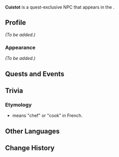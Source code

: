 {{Meta
<!-- Remove this template after adding the missing info -->
|missing_NPC_profile  = yes
<!--
|missing_NPC_idle     = yes
|missing_NPC_dialogue = yes
-->
}}
{{Character Infobox
|type             = Quest NPC
|image            = NPC Cuistot.png
|realname         = <!-- Optional, if different from in-game name -->
|deceased         = <!-- Past (for deceased prior to events of the game) or free response -->
|region           = Fontaine
|location         = Fontaine
|affiliation      = 
|title            = 

|ancestry         = <!-- Clan/family -->
|father           = 
|mother           = 
|spouse           = 
|sibling          = 
|child            = 
|relative         = 

|voiceEN          = 
|voiceCN          = 
|voiceJP          = 
|voiceKR          = 
}}
'''Cuistot''' is a quest-exclusive NPC that appears in the {{Quest|Cataclysm's Quickening}}.
<!--
==Location==
{{subst:#tag:gallery|
NPC Location {{subst:#titleparts:{{subst:PAGENAME}}}}.png{{subst:!}}{{subst:#titleparts:{{subst:PAGENAME}}}}'s location
NPC Location {{subst:#titleparts:{{subst:PAGENAME}}}} Context.png{{subst:!}}Additional context
}}
-->
==Profile==
<!--Detailed story/lore information goes here.-->
''(To be added.)''

===Appearance===
<!--Keep appearance section short and concise. Limit to 2 paragraphs with 3-4 sentences each.-->
''(To be added.)''

==Quests and Events==
{{Quests and Events}}
<!--
==Idle Quotes==
{{Dialogue Start}}
: {{DIcon|Idle}} {{Tx}}
:: {{A|VO {{subst:#titleparts:{{subst:PAGENAME}}}} 01.ogg}} "{{Tx}}"
{{Dialogue End}}

==Dialogue==
{{Dialogue Start}}
:'''{{subst:#titleparts:{{subst:PAGENAME}}}}:''' 
:{{DIcon}}
{{Dialogue End}}
<!--
==Event Dialogue==
===Event Name===
{{Dialogue Start}}
:'''{{subst:#titleparts:{{subst:PAGENAME}}}}:'''
{{Dialogue End}}
-->
==Trivia==
===Etymology===
*{{Wt|cuistot|Cuistot}} means "chef" or "cook" in French.

==Other Languages==
{{Other Languages
|default_hidden = 1
|en       = Cuistot
|zhs      = 库斯图
|zhs_rm   = Kùsītú
|zht      = 庫斯圖
|zht_rm   = Kùsītú
|ja       = クスト
|ja_rm    = Kusuto
|ko       = 쿠스토
|es       = Cuistot
|fr       = Cuistot
|ru       = Кюсто
|th       = Cuistot
|vi       = Cuistot
|de       = Cuistot
|id       = Cuistot
|pt       = Cuistot
|tr       = Cuistot
|it       = Cuistot
}}

==Change History==
{{Change History|4.1}}
<!--
==References==
{{Reflist}}
-->
